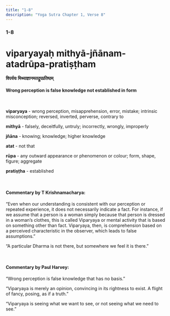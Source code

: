 ```yaml
---
title: "1-8"
description: "Yoga Sutra Chapter 1, Verse 8"
---
```


### 1-8

# viparyayaḥ mithyā-jñānam-atadrūpa-pratiṣṭham

#### विपर्ययः मिथ्याज्ञानमतद्रूपप्रतिष्ठम्

#### Wrong perception is false knowledge not established in form

<br />

**viparyaya** - wrong perception, misapprehension, error, mistake; intrinsic misconception; reversed, inverted, perverse, contrary to <br />

**mithyā** - falsely, deceitfully, untruly; incorrectly, wrongly, improperly <br />

**jñāna** - knowing; knowledge; higher knowledge <br />

**atat** - not that <br />

**rūpa** - any outward appearance or phenomenon or colour; form, shape, figure; aggregate <br />

**pratiṣṭha** - established <br />

<br />

#### Commentary by T Krishnamacharya:

“Even when our understanding is consistent with our perception or repeated experience, it does not necessarily indicate a fact.
For instance, if we assume that a person is a woman simply because that person is dressed in a woman’s clothes, this is called Viparyaya or mental activity that is based on something other than fact.
Viparyaya, then, is comprehension based on a perceived characteristic in the observer, which leads to false assumptions.”

“A particular Dharma is not there,
but somewhere we feel it is there.”

<br />

#### Commentary by Paul Harvey:

“Wrong perception is false knowledge that has no basis.”

“Viparyaya is merely an opinion,
convincing in its rightness to exist.
A flight of fancy, posing, as if a truth.”

“Viparyaya is seeing what we want to see,
or not seeing what we need to see.”
